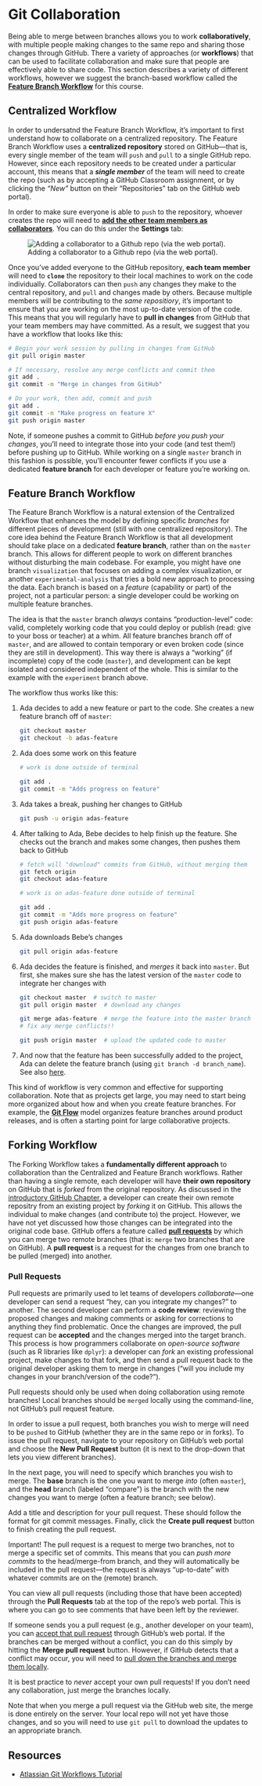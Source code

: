 # Git Collaboration {#git-collaboration}

Being able to merge between branches allows you to work **collaboratively**, with multiple people making changes to the same repo and sharing those changes through GitHub. There a variety of approaches (or **workflows**) that can be used to facilitate collaboration and make sure that people are effectively able to share code. This section describes a variety of different workflows, however we suggest the branch-based workflow called the [**Feature Branch Workflow**](https://www.atlassian.com/git/tutorials/comparing-workflows#feature-branch-workflow) for this course.

## Centralized Workflow
In order to undersatnd the Feature Branch Workflow, it's important to first understand how to collaborate on a centralized repository. The Feature Branch Workflow uses a **centralized repository** stored on GitHub&mdash;that is, every single member of the team will `push` and `pull` to a single GitHub repo. However, since each repository needs to be created under a particular account, this means that a ___single member___ of the team will need to create the repo (such as by accepting a GitHub Classroom assignment, or by clicking the _"New"_ button on their "Repositories" tab on the GitHub web portal).

In order to make sure everyone is able to `push` to the repository, whoever creates the repo will need to [**add the other team members as collaborators**](https://help.github.com/articles/inviting-collaborators-to-a-personal-repository/). You can do this under the **Settings** tab:

![Adding a collaborator to a Github repo (via the web portal).](img/git-branches/add-collaborator.png "add collaborator menu")

Once you've added everyone to the GitHub repository, **each team member** will need to **`clone`** the repository to their local machines to work on the code individually. Collaborators can then `push` any changes they make to the central repository, and `pull` and changes made by others. Because multiple members will be contributing to the _same repositiory_, it's important to ensure that you are working on the most up-to-date version of the code. This means that you will regularly have to **pull in changes** from GitHub that your team members may have committed. As a result, we suggest that you have a workflow that looks like this:

```bash
# Begin your work session by pulling in changes from GitHub
git pull origin master

# If necessary, resolve any merge conflicts and commit them
git add .
git commit -m "Merge in changes from GitHub"

# Do your work, then add, commit and push
git add .
git commit -m "Make progress on feature X"
git push origin master
```

Note, if someone pushes a commit to GitHub _before you push your changes_, you'll need to integrate those into your code (and test them!) before pushing up to GitHub. While working on a single `master` branch in this fashion is possible, you'll encounter fewer conflicts if you use a dedicated **feature branch** for each developer or feature you're working on.

## Feature Branch Workflow
The Feature Branch Workflow is a natural extension of the Centralized Workflow that enhances the model by defining specific _branches_ for different pieces of development (still with one centralized repository). The core idea behind the Feature Branch Workflow is that all development should take place on a dedicated **feature branch**, rather than on the `master` branch. This allows for different people to work on different branches without disturbing the main codebase. For example, you might have one branch `visualization` that focuses on adding a complex visualization, or another `experimental-analysis` that tries a bold new approach to processing the data. Each branch is based on a _feature_ (capability or part) of the project, not a particular person: a single developer could be working on multiple feature branches.

The idea is that the `master` branch _always_ contains "production-level" code: valid, completely working code that you could deploy or publish (read: give to your boss or teacher) at a whim. All feature branches branch off of `master`, and are allowed to contain temporary or even broken code (since they are still in development). This way there is always a "working" (if incomplete) copy of the code (`master`), and development can be kept isolated and considered independent of the whole. This is similar to the example with the `experiment` branch above.

The workflow thus works like this:

1. Ada decides to add a new feature or part to the code. She creates a new feature branch off of `master`:

    ```bash
    git checkout master
    git checkout -b adas-feature
    ```

2. Ada does some work on this feature

    ```bash
    # work is done outside of terminal

    git add .
    git commit -m "Adds progress on feature"
    ```

3. Ada takes a break, pushing her changes to GitHub

    ```bash
    git push -u origin adas-feature
    ```

4. After talking to Ada, Bebe decides to help finish up the feature. She checks out the branch and makes some changes, then pushes them back to GitHub

    ```bash
    # fetch will "download" commits from GitHub, without merging them
    git fetch origin
    git checkout adas-feature

    # work is on adas-feature done outside of terminal

    git add .
    git commit -m "Adds more progress on feature"
    git push origin adas-feature
    ```

5. Ada downloads Bebe's changes

    ```bash
    git pull origin adas-feature
    ```

6. Ada decides the feature is finished, and _merges_ it back into `master`. But first, she makes sure she has the latest version of the `master` code to integrate her changes with

    ```bash
    git checkout master  # switch to master
    git pull origin master  # download any changes

    git merge adas-feature  # merge the feature into the master branch
    # fix any merge conflicts!!

    git push origin master  # upload the updated code to master
    ```

7. And now that the feature has been successfully added to the project, Ada can delete the feature branch (using `git branch -d branch_name`). See also [here](http://stackoverflow.com/questions/2003505/how-to-delete-a-git-branch-both-locally-and-remotely).

This kind of workflow is very common and effective for supporting collaboration. Note that as projects get large, you may need to start being more organized about how and when you create feature branches. For example, the [**Git Flow**](http://nvie.com/posts/a-successful-git-branching-model/) model organizes feature branches around product releases, and is often a starting point for large collaborative projects.

## Forking Workflow
The Forking Workflow takes a **fundamentally different approach** to collaboration than the Centralized and Feature Branch workflows. Rather than having a single remote, each developer will have **their own repository** on GitHub that is _forked_ from the original repository. As discussed in the [introductory GitHub Chapter](#git-basics), a developer can create their own remote repositry from an existing project by _forking_ it on GitHub. This allows the individual to make changes (and contribute to) the project. However, we have not yet discussed how those changes can be integrated into the original code base. GitHub offers a feature called [**pull requests**](https://help.github.com/articles/creating-a-pull-request/) by which you can merge two remote branches (that is: `merge` two branches that are on GitHub). A **pull request** is a request for the changes from one branch to be pulled (merged) into another.

### Pull Requests
Pull requests are primarily used to let teams of developers _collaborate_&mdash;one developer can send a request "hey, can you integrate my changes?" to another. The second developer can perform a **code review**: reviewing the proposed changes and making comments or asking for corrections to anything they find problematic. Once the changes are improved, the pull request can be **accepted** and the changes merged into the target branch. This process is how programmers collaborate on _open-source software_ (such as R libraries like `dplyr`): a developer can _fork_ an existing professional project, make changes to that fork, and then send a pull request back to the original developer asking them to merge in changes ("will you include my changes in your branch/version of the code?").

<p class="alert alert-warning">Pull requests should only be used when doing collaboration using remote branches! Local branches should be `merged` locally using the command-line, not GitHub's pull request feature.</p>

In order to issue a pull request, both branches you wish to merge will need to be `pushed` to GitHub (whether they are in the same repo or in forks). To issue the pull request, navigate to your repository on GitHub's web portal and choose the **New Pull Request** button (it is next to the drop-down that lets you view different branches).

In the next page, you will need to specify which branches you wish to merge. The **base** branch is the one you want to merge _into_ (often `master`), and the **head** branch (labeled "compare") is the branch with the new changes you want to merge (often a feature branch; see below).

Add a title and description for your pull request. These should follow the format for git commit messages. Finally, click the **Create pull request** button to finish creating the pull request.

<p class="alert alert-info">Important! The pull request is a request to merge two branches, not to merge a specific set of commits. This means that you can _push more commits_ to the head/merge-from branch, and they will automatically be included in the pull request&mdash;the request is always "up-to-date" with whatever commits are on the (remote) branch.</p>

You can view all pull requests (including those that have been accepted) through the **Pull Requests** tab at the top of the repo's web portal. This is where you can go to see comments that have been left by the reviewer.

If someone sends you a pull request (e.g., another developer on your team), you can [accept that pull request](https://help.github.com/articles/merging-a-pull-request/) through GitHub's web portal. If the branches can be merged without a conflict, you can do this simply by hitting the **Merge pull request** button. However, if GitHub detects that a conflict may occur, you will need to [pull down the branches and merge them locally](https://help.github.com/articles/checking-out-pull-requests-locally).

<p class="alert alert-warning">It is best practice to _never_ accept your own pull requests! If you don't need any collaboration, just merge the branches locally.</p>

Note that when you merge a pull request via the GitHub web site, the merge is done entirely on the server. Your local repo will not yet have those changes, and so you will need to use `git pull` to download the updates to an appropriate branch.

## Resources {-}
- [Atlassian Git Workflows Tutorial](https://www.atlassian.com/git/tutorials/comparing-workflows)
